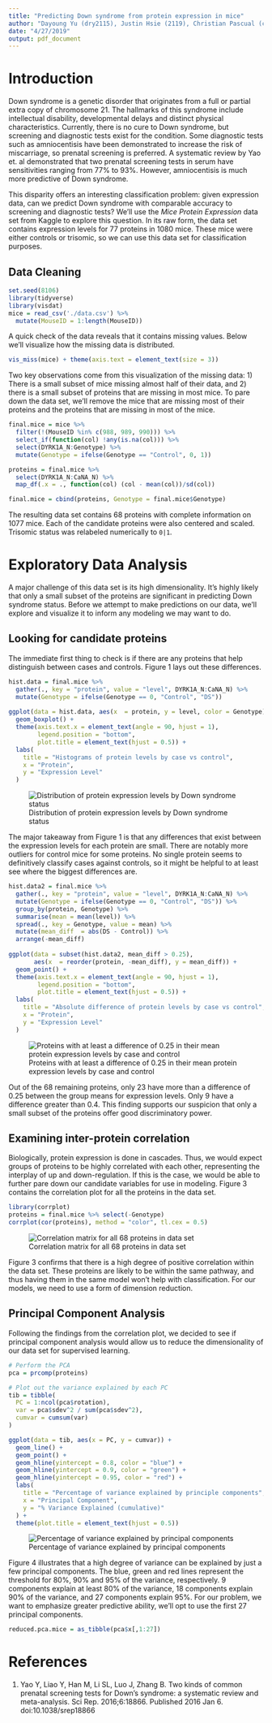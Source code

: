 ```yaml
---
title: "Predicting Down syndrome from protein expression in mice"
author: "Dayoung Yu (dry2115), Justin Hsie (2119), Christian Pascual (cbp2128)"
date: "4/27/2019"
output: pdf_document
---
```


# Introduction

Down syndrome is a genetic disorder that originates from a full or partial extra copy of chromosome 21. The hallmarks of this syndrome include intellectual disability, developmental delays and distinct physical characteristics. Currently, there is no cure to Down syndrome, but screening and diagnostic tests exist for the condition. Some diagnostic tests such as amniocentisis have been demonstrated to increase the risk of miscarriage, so prenatal screening is preferred. A systematic review by Yao et. al demonstrated that two prenatal screening tests in serum have sensitivities ranging from 77% to 93%. However, amniocentisis is much more predictive of Down syndrome.

This disparity offers an interesting classification problem: given expression data, can we predict Down syndrome with comparable accuracy to screening and diagnostic tests? We'll use the *Mice Protein Expression* data set from Kaggle to explore this question. In its raw form, the data set contains expression levels for 77 proteins in 1080 mice. These mice were either controls or trisomic, so we can use this data set for classification purposes.

## Data Cleaning

```r
set.seed(8106)
library(tidyverse)
library(visdat)
mice = read_csv('./data.csv') %>% 
  mutate(MouseID = 1:length(MouseID))
```

A quick check of the data reveals that it contains missing values. Below we'll visualize how the missing data is distributed.

```r
vis_miss(mice) + theme(axis.text = element_text(size = 3))
```

Two key observations come from this visualization of the missing data: 1) There is a small subset of mice missing almost half of their data, and 2) there is a small subset of proteins that are missing in most mice. To pare down the data set, we'll remove the mice that are missing most of their proteins and the proteins that are missing in most of the mice. 

```r
final.mice = mice %>% 
  filter(!(MouseID %in% c(988, 989, 990))) %>% 
  select_if(function(col) !any(is.na(col))) %>% 
  select(DYRK1A_N:Genotype) %>% 
  mutate(Genotype = ifelse(Genotype == "Control", 0, 1))

proteins = final.mice %>% 
  select(DYRK1A_N:CaNA_N) %>% 
  map_df(.x = ., function(col) (col - mean(col))/sd(col))

final.mice = cbind(proteins, Genotype = final.mice$Genotype)
```

The resulting data set contains 68 proteins with complete information on 1077 mice. Each of the candidate proteins were also centered and scaled. Trisomic status was relabeled numerically to `0|1`.

# Exploratory Data Analysis

A major challenge of this data set is its high dimensionality. It's highly likely that only a small subset of the proteins are significant in predicting Down syndrome status. Before we attempt to make predictions on our data, we'll explore and visualize it to inform any modeling we may want to do.

## Looking for candidate proteins

The immediate first thing to check is if there are any proteins that help distinguish between cases and controls. Figure 1 lays out these differences.

```r
hist.data = final.mice %>% 
  gather(., key = "protein", value = "level", DYRK1A_N:CaNA_N) %>% 
  mutate(Genotype = ifelse(Genotype == 0, "Control", "DS"))
  
ggplot(data = hist.data, aes(x  = protein, y = level, color = Genotype)) +
  geom_boxplot() + 
  theme(axis.text.x = element_text(angle = 90, hjust = 1),
        legend.position = "bottom",
        plot.title = element_text(hjust = 0.5)) +
  labs(
    title = "Histograms of protein levels by case vs control",
    x = "Protein",
    y = "Expression Level"
  )
```

![Distribution of protein expression levels by Down syndrome status](./boxplots.png)

The major takeaway from Figure 1 is that any differences that exist between the expression levels for each protein are small. There are notably more outliers for control mice for some proteins. No single protein seems to definitively classify cases against controls, so it might be helpful to at least see where the biggest differences are. 

```r
hist.data2 = final.mice %>% 
  gather(., key = "protein", value = "level", DYRK1A_N:CaNA_N) %>% 
  mutate(Genotype = ifelse(Genotype == 0, "Control", "DS")) %>% 
  group_by(protein, Genotype) %>% 
  summarise(mean = mean(level)) %>% 
  spread(., key = Genotype, value = mean) %>% 
  mutate(mean_diff  = abs(DS - Control)) %>% 
  arrange(-mean_diff)
  
ggplot(data = subset(hist.data2, mean_diff > 0.25), 
       aes(x  = reorder(protein, -mean_diff), y = mean_diff)) +
  geom_point() + 
  theme(axis.text.x = element_text(angle = 90, hjust = 1),
        legend.position = "bottom",
        plot.title = element_text(hjust = 0.5)) +
  labs(
    title = "Absolute difference of protein levels by case vs control",
    x = "Protein",
    y = "Expression Level"
  )
```

![Proteins with at least a difference of 0.25 in their mean protein expression levels by case and control](./top-proteins.png)

Out of the 68 remaining proteins, only 23 have more than a difference of 0.25 between the group means for expression levels. Only 9 have a difference greater than 0.4. This finding supports our suspicion that only a small subset of the proteins offer good discriminatory power.

## Examining inter-protein correlation

Biologically, protein expression is done in cascades. Thus, we would expect groups of proteins to be highly correlated with each other, representing the interplay of up and down-regulation. If this is the case, we would be able to further pare down our candidate variables for use in modeling. Figure 3 contains the correlation plot for all the proteins in the data set. 

```r
library(corrplot)
proteins = final.mice %>% select(-Genotype)
corrplot(cor(proteins), method = "color", tl.cex = 0.5)
```

![Correlation matrix for all 68 proteins in data set](./corrplot.png)

Figure 3 confirms that there is a high degree of positive correlation within the data set. These proteins are likely to be within the same pathway, and thus having them in the same model won't help with classification. For our models, we need to use a form of dimension reduction.

## Principal Component Analysis

Following the findings from the correlation plot, we decided to see if principal component analysis would allow us to reduce the dimensionality of our data set for supervised learning. 

```r
# Perform the PCA
pca = prcomp(proteins)

# Plot out the variance explained by each PC
tib = tibble(
  PC = 1:ncol(pca$rotation),
  var = pca$sdev^2 / sum(pca$sdev^2),
  cumvar = cumsum(var)
)

ggplot(data = tib, aes(x = PC, y = cumvar)) + 
  geom_line() + 
  geom_point() +
  geom_hline(yintercept = 0.8, color = "blue") + 
  geom_hline(yintercept = 0.9, color = "green") + 
  geom_hline(yintercept = 0.95, color = "red") + 
  labs(
    title = "Percentage of variance explained by principle components",
    x = "Principal Component",
    y = "% Variance Explained (cumulative)"
  ) +
  theme(plot.title = element_text(hjust = 0.5))
```

![Percentage of variance explained by principal components](./scree.png)

Figure 4 illustrates that a high degree of variance can be explained by just a few principal components. The blue, green and red lines represent the threshold for 80%, 90% and 95% of the variance, respectively. 9 components explain at least 80% of the variance, 18 components explain 90% of the variance, and 27 components explain 95%. For our problem, we want to emphasize greater predictive ability, we'll opt to use the first 27 principal components. 

```r
reduced.pca.mice = as_tibble(pca$x[,1:27])
```



# References

1. Yao Y, Liao Y, Han M, Li SL, Luo J, Zhang B. Two kinds of common prenatal screening tests for Down's syndrome: a systematic review and meta-analysis. Sci Rep. 2016;6:18866. Published 2016 Jan 6. doi:10.1038/srep18866
